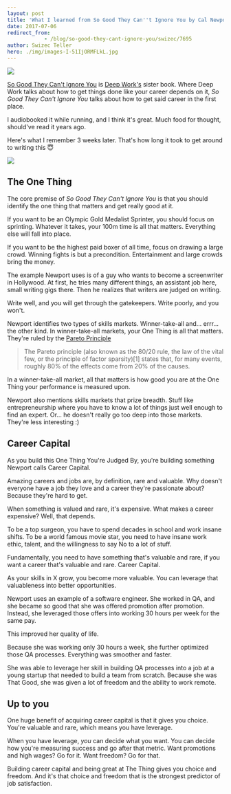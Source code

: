 ```yaml
---
layout: post
title: 'What I learned from So Good They Can''t Ignore You by Cal Newport'
date: 2017-07-06
redirect_from: 
            - /blog/so-good-they-cant-ignore-you/swizec/7695
author: Swizec Teller
hero: ./img/images-I-51IjORMFLkL.jpg
---
```

[![](./img/images-I-51IjORMFLkL.jpg)](https://www.amazon.com/gp/product/1455509124/ref=as_li_tl?ie=UTF8&camp=1789&creative=9325&creativeASIN=1455509124&linkCode=as2&tag=ageewitahat-20&linkId=587d677953d0d74a82ea05cfaf4bc611)



[So Good They Can't Ignore You](https://www.amazon.com/gp/product/1455509124/ref=as_li_tl?ie=UTF8&camp=1789&creative=9325&creativeASIN=1455509124&linkCode=as2&tag=ageewitahat-20&linkId=587d677953d0d74a82ea05cfaf4bc611) is [Deep Work's](https://swizec.com/blog/cal-newports-deep-work/swizec/7616) sister book. Where Deep Work talks about how to get things done like your career depends on it, _So Good They Can't Ignore You_ talks about how to get said career in the first place.



I audiobooked it while running, and I think it's great. Much food for thought, should've read it years ago.



Here's what I remember 3 weeks later. That's how long it took to get around to writing this 😇



![](./img/blog-wp-content-uploads-2017-07-good-shit-stays.jpg)



## The One Thing



The core premise of _So Good They Can't Ignore You_ is that you should identify the one thing that matters and get really good at it.



If you want to be an Olympic Gold Medalist Sprinter, you should focus on sprinting. Whatever it takes, your 100m time is all that matters. Everything else will fall into place.



If you want to be the highest paid boxer of all time, focus on drawing a large crowd. Winning fights is but a precondition. Entertainment and large crowds bring the money.



The example Newport uses is of a guy who wants to become a screenwriter in Hollywood. At first, he tries many different things, an assistant job here, small writing gigs there. Then he realizes that writers are judged on writing.



Write well, and you will get through the gatekeepers. Write poorly, and you won't.



Newport identifies two types of skills markets. Winner-take-all and… errr… the other kind. In winner-take-all markets, your One Thing is all that matters. They're ruled by the [Pareto Principle](https://en.wikipedia.org/wiki/Pareto_principle)



> The Pareto principle (also known as the 80/20 rule, the law of the vital few, or the principle of factor sparsity)\[1] states that, for many events, roughly 80% of the effects come from 20% of the causes.



In a winner-take-all market, all that matters is how good you are at the One Thing your performance is measured upon.



Newport also mentions skills markets that prize breadth. Stuff like entrepreneurship where you have to know a lot of things just well enough to find an expert. Or… he doesn't really go too deep into those markets. They're less interesting :)



## Career Capital



As you build this One Thing You're Judged By, you're building something Newport calls Career Capital.



Amazing careers and jobs are, by definition, rare and valuable. Why doesn't everyone have a job they love and a career they're passionate about? Because they're hard to get.



When something is valued and rare, it's expensive. What makes a career expensive? Well, that depends.



To be a top surgeon, you have to spend decades in school and work insane shifts. To be a world famous movie star, you need to have insane work ethic, talent, and the willingness to say No to a lot of stuff.



Fundamentally, you need to have something that's valuable and rare, if you want a career that's valuable and rare. Career Capital.



As your skills in X grow, you become more valuable. You can leverage that valuableness into better opportunities.



Newport uses an example of a software engineer. She worked in QA, and she became so good that she was offered promotion after promotion. Instead, she leveraged those offers into working 30 hours per week for the same pay.



This improved her quality of life.



Because she was working only 30 hours a week, she further optimized those QA processes. Everything was smoother and faster.



She was able to leverage her skill in building QA processes into a job at a young startup that needed to build a team from scratch. Because she was That Good, she was given a lot of freedom and the ability to work remote.



## Up to you



One huge benefit of acquiring career capital is that it gives you choice. You're valuable and rare, which means you have leverage.



When you have leverage, _you_ can decide what you want. You can decide how you're measuring success and go after that metric. Want promotions and high wages? Go for it. Want freedom? Go for that.



Building career capital and being great at The Thing gives you choice and freedom. And it's that choice and freedom that is the strongest predictor of job satisfaction.